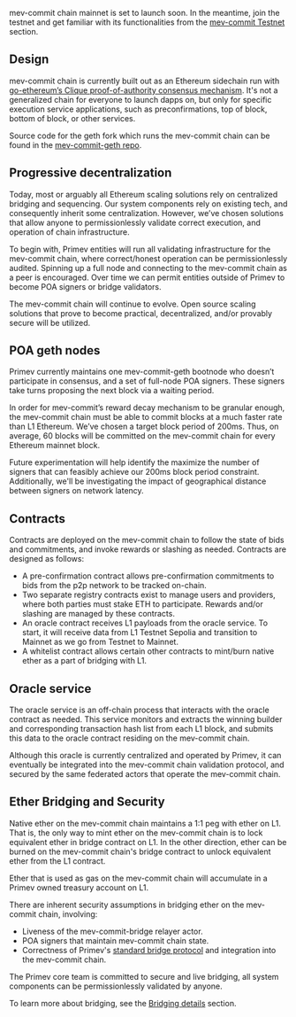mev-commit chain mainnet is set to launch soon. In the meantime, join the testnet and get familiar with its functionalities from the [mev-commit Testnet](../overview/mev-commit-testnet.md) section.

## **Design**

mev-commit chain is currently built out as an Ethereum sidechain run with [go-ethereum’s Clique proof-of-authority consensus mechanism](https://geth.ethereum.org/docs/tools/clef/clique-signing). It's not a generalized chain for everyone to launch dapps on, but only for specific execution service applications, such as preconfirmations, top of block, bottom of block, or other services.

Source code for the geth fork which runs the mev-commit chain can be found in the [mev-commit-geth repo](https://github.com/primevprotocol/mev-commit-geth).

## **Progressive decentralization**

Today, most or arguably all Ethereum scaling solutions rely on centralized bridging and sequencing. Our system components rely on existing tech, and consequently inherit some centralization. However, we’ve chosen solutions that allow anyone to permissionlessly validate correct execution, and operation of chain infrastructure.

To begin with, Primev entities will run all validating infrastructure for the mev-commit chain, where correct/honest operation can be permissionlessly audited. Spinning up a full node and connecting to the mev-commit chain as a peer is encouraged. Over time we can permit entities outside of Primev to become POA signers or bridge validators.

The mev-commit chain will continue to evolve. Open source scaling solutions that prove to become practical, decentralized, and/or provably secure will be utilized.

## **POA geth nodes**

Primev currently maintains one mev-commit-geth bootnode who doesn’t participate in consensus, and a set of full-node POA signers. These signers take turns proposing the next block via a waiting period.

In order for mev-commit’s reward decay mechanism to be granular enough, the mev-commit chain must be able to commit blocks at a much faster rate than L1 Ethereum. We’ve chosen a target block period of 200ms. Thus, on average, 60 blocks will be committed on the mev-commit chain for every Ethereum mainnet block.

Future experimentation will help identify the maximize the number of signers that can feasibly achieve our 200ms block period constraint. Additionally, we'll be investigating the impact of geographical distance between signers on network latency.

## **Contracts**

Contracts are deployed on the mev-commit chain to follow the state of bids and commitments, and invoke rewards or slashing as needed. Contracts are designed as follows:

- A pre-confirmation contract allows pre-confirmation commitments to bids from the p2p network to be tracked on-chain.
- Two separate registry contracts exist to manage users and providers, where both parties must stake ETH to participate. Rewards and/or slashing are managed by these contracts.
- An oracle contract receives L1 payloads from the oracle service. To start, it will receive data from L1 Testnet Sepolia and transition to Mainnet as we go from Testnet to Mainnet.
- A whitelist contract allows certain other contracts to mint/burn native ether as a part of bridging with L1.

## **Oracle service**

The oracle service is an off-chain process that interacts with the oracle contract as needed. This service monitors and extracts the winning builder and corresponding transaction hash list from each L1 block, and submits this data to the oracle contract residing on the mev-commit chain.

Although this oracle is currently centralized and operated by Primev, it can eventually be integrated into the mev-commit chain validation protocol, and secured by the same federated actors that operate the mev-commit chain.

## **Ether Bridging and Security**

Native ether on the mev-commit chain maintains a 1:1 peg with ether on L1. That is, the only way to mint ether on the mev-commit chain is to lock equivalent ether in bridge contract on L1. In the other direction, ether can be burned on the mev-commit chain's bridge contract to unlock equivalent ether from the L1 contract.

Ether that is used as gas on the mev-commit chain will accumulate in a Primev owned treasury account on L1.

There are inherent security assumptions in bridging ether on the mev-commit chain, involving:

- Liveness of the mev-commit-bridge relayer actor.
- POA signers that maintain mev-commit chain state.
- Correctness of Primev's [standard bridge protocol](https://github.com/primevprotocol/mev-commit-bridge/tree/main/standard/bridge-v1) and integration into the mev-commit chain.

The Primev core team is committed to secure and live bridging, all system components can be permissionlessly validated by anyone.

To learn more about bridging, see the [Bridging details](../bridging-details.md) section.
